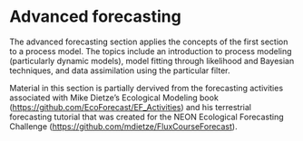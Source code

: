 # Advanced forecasting

The advanced forecasting section applies the concepts of the first section to a process model.  The topics include an introduction to process modeling (particularly dynamic models), model fitting through likelihood and Bayesian techniques, and data assimilation using the particular filter.  

Material in this section is partially dervived from the forecasting activities associated with Mike Dietze's Ecological Modeling book (<https://github.com/EcoForecast/EF_Activities>) and his terrestrial forecasting tutorial that was created for the NEON Ecological Forecasting Challenge (<https://github.com/mdietze/FluxCourseForecast>).  
